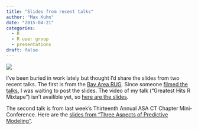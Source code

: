```yaml
---
title: "Slides from recent talks"
author: "Max Kuhn"
date: "2015-04-21"
categories:
  - R
  - R user group
  - presentations
draft: false
---
```


![](rmse.png){fig-align="center"}

I've been buried in work lately but thought I'd share the slides from two recent talks. The first is from the [Bay Area RUG](http://www.meetup.com/R-Users/). Since someone [filmed the talks](http://begriffs.com), I was waiting to post the slides. The video of my talk ("Greatest Hits R Mixtape") isn't availible yet, so [here are the slides](TODO). 


The second talk is from last week's Thirteenth Annual ASA CT Chapter Mini-Conference. Here are the [slides from "Three Aspects of Predictive Modeling"](TODO).
